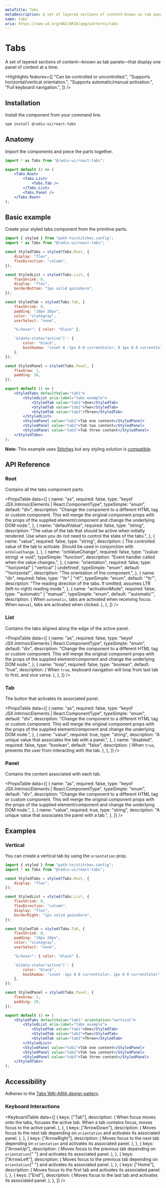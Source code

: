 ```yaml
---
metaTitle: Tabs
metaDescription: A set of layered sections of content—known as tab panels—that display one panel of content at a time.
name: tabs
aria: https://www.w3.org/WAI/ARIA/apg/patterns/tabs
---
```


# Tabs

<Description>
	A set of layered sections of content—known as tab panels—that display one
	panel of content at a time.
</Description>

<Highlights
	features={[
		"Can be controlled or uncontrolled.",
		"Supports horizontal/vertical orientation.",
		"Supports automatic/manual activation.",
		"Full keyboard navigation.",
	]}
/>

## Installation

Install the component from your command line.

```bash
npm install @radix-ui/react-tabs
```

## Anatomy

Import the components and piece the parts together.

```jsx
import * as Tabs from "@radix-ui/react-tabs";

export default () => (
	<Tabs.Root>
		<Tabs.List>
			<Tabs.Tab />
		</Tabs.List>
		<Tabs.Panel />
	</Tabs.Root>
);
```

## Basic example

Create your styled tabs component from the primitive parts.

```jsx
import { styled } from "path-to/stitches.config";
import * as Tabs from "@radix-ui/react-tabs";

const StyledTabs = styled(Tabs.Root, {
	display: "flex",
	flexDirection: "column",
});

const StyledList = styled(Tabs.List, {
	flexShrink: 0,
	display: "flex",
	borderBottom: "1px solid gainsboro",
});

const StyledTab = styled(Tabs.Tab, {
	flexShrink: 0,
	padding: "10px 20px",
	color: "slategray",
	userSelect: "none",

	"&:hover": { color: "black" },

	'&[data-state="active"]': {
		color: "black",
		boxShadow: "inset 0 -1px 0 0 currentColor, 0 1px 0 0 currentColor",
	},
});

const StyledPanel = styled(Tabs.Panel, {
	flexGrow: 1,
	padding: 20,
});

export default () => (
	<StyledTabs defaultValue="tab1">
		<StyledList aria-label="tabs example">
			<StyledTab value="tab1">One</StyledTab>
			<StyledTab value="tab2">Two</StyledTab>
			<StyledTab value="tab3">Three</StyledTab>
		</StyledList>
		<StyledPanel value="tab1">Tab one content</StyledPanel>
		<StyledPanel value="tab2">Tab two content</StyledPanel>
		<StyledPanel value="tab3">Tab three content</StyledPanel>
	</StyledTabs>
);
```

<Note>

**Note:** This example uses [Stitches](https://stitches.dev) but any styling solution is [compatible](/primitives/docs/guides/styling).

</Note>

## API Reference

### Root

Contains all the tabs component parts.

<PropsTable
	data={[
		{
			name: "as",
			required: false,
			type: "keyof JSX.IntrinsicElements | React.ComponentType<any>",
			typeSimple: "enum",
			default: "div",
			description:
				"Change the component to a different HTML tag or custom component. This will merge the original component props with the props of the supplied element/component and change the underlying DOM node.",
		},
		{
			name: "defaultValue",
			required: false,
			type: "string",
			description:
				"The value of the tab that should be active when initially rendered. Use when you do not need to control the state of the tabs.",
		},
		{
			name: "value",
			required: false,
			type: "string",
			description: (
				<span>
					The controlled value of the tab to activate. Should be used in
					conjunction with <Code>onValueChange</Code>.
				</span>
			),
		},
		{
			name: "onValueChange",
			required: false,
			type: "(value: string) => void",
			typeSimple: "function",
			description: "Event handler called when the value changes.",
		},
		{
			name: "orientation",
			required: false,
			type: '"horizontal" | "vertical" | undefined',
			typeSimple: "enum",
			default: '"horizontal"',
			description: "The orientation of the component.",
		},
		{
			name: "dir",
			required: false,
			type: '"ltr" | "rtl"',
			typeSimple: "enum",
			default: '"ltr"',
			description:
				"The reading direction of the tabs. If omitted, assumes LTR (left-to-right) reading mode.",
		},
		{
			name: "activationMode",
			required: false,
			type: '"automatic" | "manual"',
			typeSimple: "enum",
			default: '"automatic"',
			description: (
				<span>
					When <Code>automatic</Code>, tabs are activated when receiving focus.
					When <Code>manual</Code>, tabs are activated when clicked.
				</span>
			),
		},
	]}
/>

### List

Contains the tabs aligned along the edge of the active panel.

<PropsTable
	data={[
		{
			name: "as",
			required: false,
			type: "keyof JSX.IntrinsicElements | React.ComponentType<any>",
			typeSimple: "enum",
			default: "div",
			description:
				"Change the component to a different HTML tag or custom component. This will merge the original component props with the props of the supplied element/component and change the underlying DOM node.",
		},
		{
			name: "loop",
			required: false,
			type: "boolean",
			default: "true",
			description: (
				<span>
					When <Code>true</Code>, keyboard navigation will loop from last tab to
					first, and vice versa.
				</span>
			),
		},
	]}
/>

### Tab

The button that activates its associated panel.

<PropsTable
	data={[
		{
			name: "as",
			required: false,
			type: "keyof JSX.IntrinsicElements | React.ComponentType<any>",
			typeSimple: "enum",
			default: "div",
			description:
				"Change the component to a different HTML tag or custom component. This will merge the original component props with the props of the supplied element/component and change the underlying DOM node.",
		},
		{
			name: "value",
			required: true,
			type: "string",
			description: "A unique value that associates the tab with a panel.",
		},
		{
			name: "disabled",
			required: false,
			type: "boolean",
			default: "false",
			description: (
				<span>
					When <Code>true</Code>, prevents the user from interacting with the
					tab.
				</span>
			),
		},
	]}
/>

### Panel

Contains the content associated with each tab.

<PropsTable
	data={[
		{
			name: "as",
			required: false,
			type: "keyof JSX.IntrinsicElements | React.ComponentType<any>",
			typeSimple: "enum",
			default: "div",
			description:
				"Change the component to a different HTML tag or custom component. This will merge the original component props with the props of the supplied element/component and change the underlying DOM node.",
		},
		{
			name: "value",
			required: true,
			type: "string",
			description: "A unique value that associates the panel with a tab.",
		},
	]}
/>

## Examples

### Vertical

You can create a vertical tab by using the `orientation` prop.

```jsx
import { styled } from "path-to/stitches.config";
import * as Tabs from "@radix-ui/react-tabs";

const StyledTabs = styled(Tabs.Root, {
	display: "flex",
});

const StyledList = styled(Tabs.List, {
	flexShrink: 0,
	flexDirection: "column",
	display: "flex",
	borderRight: "1px solid gainsboro",
});

const StyledTab = styled(Tabs.Tab, {
	flexShrink: 0,
	padding: "10px 20px",
	color: "slategray",
	userSelect: "none",

	"&:hover": { color: "black" },

	'&[data-state="active"]': {
		color: "black",
		boxShadow: "inset -1px 0 0 currentColor, 1px 0 0 currentColor",
	},
});

const StyledPanel = styled(Tabs.Panel, {
	flexGrow: 1,
	padding: 20,
});

export default () => (
	<StyledTabs defaultValue="tab1" orientation="vertical">
		<StyledList aria-label="tabs example">
			<StyledTab value="tab1">One</StyledTab>
			<StyledTab value="tab2">Two</StyledTab>
			<StyledTab value="tab3">Three</StyledTab>
		</StyledList>
		<StyledPanel value="tab1">Tab one content</StyledPanel>
		<StyledPanel value="tab2">Tab two content</StyledPanel>
		<StyledPanel value="tab3">Tab three content</StyledPanel>
	</StyledTabs>
);
```

## Accessibility

Adheres to the [Tabs WAI-ARIA design pattern](https://www.w3.org/WAI/ARIA/apg/patterns/tabs).

### Keyboard Interactions

<KeyboardTable
	data={[
		{
			keys: ["Tab"],
			description: (
				<span>
					When focus moves onto the tabs, focuses the active tab. When a tab
					contains focus, moves focus to the active panel.
				</span>
			),
		},
		{
			keys: ["ArrowDown"],
			description: (
				<span>
					Moves focus to the next tab depending on <Code>orientation</Code> and
					activates its associated panel.
				</span>
			),
		},
		{
			keys: ["ArrowRight"],
			description: (
				<span>
					Moves focus to the next tab depending on <Code>orientation</Code> and
					activates its associated panel.
				</span>
			),
		},
		{
			keys: ["ArrowUp"],
			description: (
				<span>
					Moves focus to the previous tab depending on <Code>orientation</Code>{" "}
					and activates its associated panel.
				</span>
			),
		},
		{
			keys: ["ArrowLeft"],
			description: (
				<span>
					Moves focus to the previous tab depending on <Code>orientation</Code>{" "}
					and activates its associated panel.
				</span>
			),
		},
		{
			keys: ["Home"],
			description: (
				<span>
					Moves focus to the first tab and activates its associated panel.
				</span>
			),
		},
		{
			keys: ["End"],
			description: (
				<span>
					Moves focus to the last tab and activates its associated panel.
				</span>
			),
		},
	]}
/>
